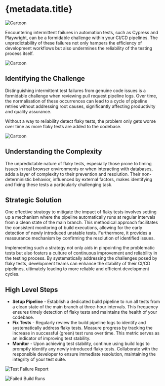 
# {metadata.title}

 ![Cartoon](/blog-assets/fixing-flaky-automation-tests/card.webp)

Encountering intermittent failures in automation tests, such as Cypress and Playwright, can be a formidable challenge within your CI/CD pipelines. The unpredictability of these failures not only hampers the efficiency of development workflows but also undermines the reliability of the testing process itself.

 ![Cartoon](/blog-assets/fixing-flaky-automation-tests/cartoon2.png)
## Identifying the Challenge
Distinguishing intermittent test failures from genuine code issues is a formidable challenge when reviewing pull request pipeline logs.  Over time, the normalisation of these occurrences can lead to a cycle of pipeline retries without addressing root causes, significantly affecting productivity and quality assurance.

Without a way to reliability detect flaky tests, the problem only gets worse over time as more flaky tests are added to the codebase.

 ![Cartoon](/blog-assets/fixing-flaky-automation-tests/cartoon.png)
## Understanding the Complexity
The unpredictable nature of flaky tests, especially those prone to timing issues in real browser environments or when interacting with databases, adds a layer of complexity to their prevention and resolution. Their non-deterministic behavior, influenced by external factors, makes identifying and fixing these tests a particularly challenging task.

## Strategic Solution
One effective strategy to mitigate the impact of flaky tests involves setting up a mechanism where the pipeline automatically runs at regular intervals from a clean state of the main branch. This methodical approach facilitates the consistent monitoring of build executions, allowing for the early detection of newly introduced unstable tests. Furthermore, it provides a reassurance mechanism by confirming the resolution of identified issues.

Implementing such a strategy not only aids in pinpointing the problematic tests but also fosters a culture of continuous improvement and reliability in the testing process. By systematically addressing the challenges posed by flaky tests, development teams can enhance the stability of their CI/CD pipelines, ultimately leading to more reliable and efficient development cycles.

## High Level Steps
- **Setup Pipeline** - Establish a dedicated build pipeline to run all tests from a clean state of the main branch at three-hour intervals. This frequency ensures timely detection of flaky tests and maintains the health of your codebase.
- **Fix Tests** - Regularly review the build pipeline logs to identify and systematically address flaky tests. Measure progress by tracking the increase in successful (green) test runs over time. This metric serves as an indicator of improving test stability.
- **Monitor** - Upon achieving test stability, continue using build logs to promptly identify any newly introduced flaky tests. Collaborate with the responsible developer to ensure immediate resolution, maintaining the integrity of your test suite.

![Test Failure Report](/blog-assets/fixing-flaky-automation-tests/test-failure-report.webp)

![Failed Build Runs](/blog-assets/fixing-flaky-automation-tests/failed-build-runs.webp)

